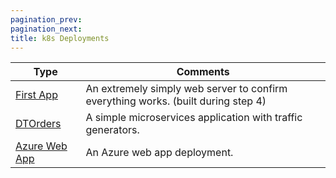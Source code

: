 ```yaml
---
pagination_prev:
pagination_next:
title: k8s Deployments
---
```


| Type                                  | Comments                                                                          |
| ------------------------------------- | --------------------------------------------------------------------------------- |
| [First App](./TestApp)                | An extremely simply web server to confirm everything works. (built during step 4) |
| [DTOrders](./dtorders)                | A simple microservices application with traffic generators.                       |
| [Azure Web App](/docs/scripts/webapp) | An Azure web app deployment.                                                      |
